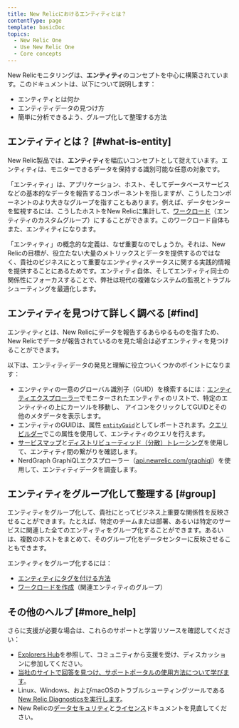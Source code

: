 ```yaml
---
title: New Relicにおけるエンティティとは？
contentType: page
template: basicDoc
topics:
  - New Relic One
  - Use New Relic One
  - Core concepts
---
```


New Relicモニタリングは、**エンティティ**のコンセプトを中心に構築されています。このドキュメントは、以下について説明します：

* エンティティとは何か
* エンティティデータの見つけ方
* 簡単に分析できるよう、グループ化して整理する方法

## エンティティとは？ [#what-is-entity]

New Relic製品では、**エンティティ**を幅広いコンセプトとして捉えています。エンティティは、モニターできるデータを保持する識別可能な任意の対象です。

「エンティティ」は、アプリケーション、ホスト、そしてデータベースサービスなどの基本的なデータを報告するコンポーネントを指しますが、こうしたコンポーネントのより大きなグループを指すこともあります。例えば、データセンターを監視するには、こうしたホストをNew Relicに集計して、[ワークロード](/docs/new-relic-one/use-new-relic-one/get-started/introduction-new-relic-one)（エンティティのカスタムグループ）にすることができます。このワークロード自体もまた、エンティティになります。

「エンティティ」の概念的な定義は、なぜ重要なのでしょうか。それは、New Relicの目標が、役立たない大量のメトリックスとデータを提供するのではなく、貴社のビジネスにとって重要なエンティティステータスに関する実践的情報を提供することにあるためです。エンティティ自体、そしてエンティティ同士の関係性にフォーカスすることで、弊社は現代の複雑なシステムの監視とトラブルシューティングを最適化します。

## エンティティを見つけて詳しく調べる [#find]

エンティティとは、New Relicにデータを報告するあらゆるものを指すため、New Relicでデータが報告されているのを見た場合は必ずエンティティを見つけることができます。

以下は、エンティティデータの発見と理解に役立ついくつかのポイントになります：

* エンティティの一意のグローバル識別子（GUID）を検索するには：[エンティティエクスプローラー](/docs/new-relic-one/use-new-relic-one/ui-data/new-relic-one-entity-explorer-view-performance-across-apps-services-hosts)でモニターされたエンティティのリストで、特定のエンティティの上にカーソルを移動し、<Icon name="fe-info"/>
  アイコンをクリックしてGUIDとその他のメタデータを表示します。
* エンティティのGUIDは、属性 [`entityGuid`](/attribute-dictionary/span/entityguid)としてレポートされます。[クエリビルダー](/docs/introduction-chart-builder)でこの属性を使用して、エンティティのクエリを行えます。
* [サービスマップ](/docs/service-maps-dependencies-new-relic-one)と[ディストリビューティッド（分散）トレーシング](/docs/distributed-tracing-new-relic-one)を使用して、エンティティ間の繋がりを確認します。
* NerdGraph GraphiQLエクスプローラー（[api.newrelic.com/graphiql](https://api.newrelic.com/graphiql)）を使用して、エンティティデータを調査します。

## エンティティをグループ化して整理する [#group]

エンティティをグループ化して、貴社にとってビジネス上重要な関係性を反映させることができます。たとえば、特定のチームまたは部署、あるいは特定のサービスに関連した全てのエンティティをグループ化することができます。あるいは、複数のホストをまとめて、そのグループ化をデータセンターに反映させることもできます。

エンティティをグループ化するには：

* [エンティティにタグを付ける方法](/docs/new-relic-one/use-new-relic-one/core-concepts/tagging-use-tags-organize-group-what-you-monitor)
* [ワークロードを作成](/docs/new-relic-one/use-new-relic-one/workloads/workloads-new-relic-one-isolate-resolve-incidents-faster)（関連エンティティのグループ）

## その他のヘルプ [#more_help]

さらに支援が必要な場合は、これらのサポートと学習リソースを確認してください：

* [Explorers Hub](https://discuss.newrelic.com/)を参照して、コミュニティから支援を受け、ディスカッションに参加してください。
* [当社のサイトで回答を見つけ、サポートポータルの使用方法について学びます](/docs/using-new-relic/welcome-new-relic/get-started/find-help-use-support-portal)。
* Linux、Windows、およびmacOSのトラブルシューティングツールである[New Relic Diagnosticsを実行します](/docs/using-new-relic/cross-product-functions/troubleshooting/new-relic-diagnostics)。
* New Relicの[データセキュリティ](/docs/security)と[ライセンス](/docs/licenses)ドキュメントを見直してください。
